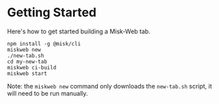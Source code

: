 # Getting Started

Here's how to get started building a Misk-Web tab.

```
npm install -g @misk/cli
miskweb new
./new-tab.sh
cd my-new-tab
miskweb ci-build
miskweb start
```

Note: the `miskweb new` command only downloads the `new-tab.sh` script, it will need to be run manually.

